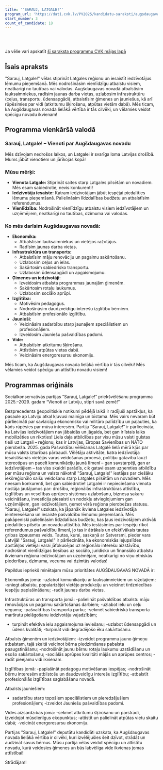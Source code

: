 ```yaml
---
title: '"SARAUJ, LATGALE!"'
program_url: 'https://dati.cvk.lv/PV2025/kandidatu-saraksti/augsdaugavas-novads/sarauj-latgale'
start_number: 3
count_of_candidate: 18
---
```



<Badge text="Reģionālā attīstība" variant="note" size="small" /> <Badge text="Iedzīvotāju iesaiste" variant="note" size="small" /> <Badge text="Ekonomiskais atbalsts" variant="note" size="small" /> <Badge text="Infrastruktūras uzlabošana" variant="note" size="small" /> <Badge text="Ģimeņu atbalsts" variant="note" size="small" />

<br/><br/> 

<Card title='Šis ir mākslīga intelekta ģenerēts apraksts' icon='starlight'>
    Ja vēlie vari apskatīt <a href={frontmatter.program_url} target='_blank'>šī saraksta programmu CVK mājas lapā</a>
    </Card>

## Īsais apraksts

"Sarauj, Latgale!" vēlas stiprināt Latgales reģionu un iesaistīt iedzīvotājus lēmumu pieņemšanā. Mēs nodrošināsim vienlīdzīgu atbalstu visiem, neatkarīgi no tautības vai valodas. Augšdaugavas novadā atbalstīsim lauksaimniekus, radīsim jaunas darba vietas, uzlabosim infrastruktūru (ceļus, transportu, ūdensapgādi), atbalstīsim ģimenes un jauniešus, kā arī rūpēsimies par vidi (atkritumu šķirošanu, atpūtas vietām dabā). Mēs ticam, ka Augšdaugavas novada lielākā vērtība ir tās cilvēki, un vēlamies veidot spēcīgu novadu ikvienam!

## Programma vienkāršā valodā

### Sarauj, Latgale! – Vienoti par Augšdaugavas novadu

Mēs dzīvojam nedrošos laikos, un Latgalei ir svarīga loma Latvijas drošībā. Mums jābūt vienotiem un jārīkojas kopā!

### Mūsu mērķi:
*   **Vienota Latgale:** Stiprināt saites starp Latgales pilsētām un novadiem. Mēs esam sabiedrotie, nevis konkurenti!
*   **Iedzīvotāju iesaiste:** Katram iedzīvotājam jābūt iespējai piedalīties lēmumu pieņemšanā. Palielināsim līdzdalības budžetu un atbalstīsim referendumus.
*   **Vienlīdzība:** Nodrošināt vienlīdzīgu atbalstu visiem iedzīvotājiem un uzņēmējiem, neatkarīgi no tautības, dzimuma vai valodas.

### Ko mēs darīsim Augšdaugavas novadā:

*   **Ekonomika:**
    *   Atbalstīsim lauksaimniekus un vietējos ražotājus.
    *   Radīsim jaunas darba vietas.
*   **Infrastruktūra un transports:**
    *   Atbalstīsim māju renovāciju un pagalmu sakārtošanu.
    *   Uzlabosim ceļus un ielas.
    *   Sakārtosim sabiedrisko transportu.
    *   Uzlabosim ūdensapgādi un apgaismojumu.
*   **Ģimenes un iedzīvotāji:**
    *   Izveidosim atbalsta programmas jaunajām ģimenēm.
    *   Sakārtosim rotaļu laukumus.
    *   Uzlabosim sociālo aprūpi.
*   **Izglītība:**
    *   Motivēsim pedagogus.
    *   Nodrošināsim daudzveidīgu interešu izglītību bērniem.
    *   Atbalstīsim profesionālo izglītību.
*   **Jaunieši:**
    *   Veicināsim sadarbību starp jaunajiem speciālistiem un profesionāļiem.
    *   Izveidosim Jauniešu pašvaldības padomi.
*   **Vide:**
    *   Atbalstīsim atkritumu šķirošanu.
    *   Attīstīsim atpūtas vietas dabā.
    *   Veicināsim energoresursu ekonomiju.

Mēs ticam, ka Augšdaugavas novada lielākā vērtība ir tās cilvēki! Mēs vēlamies veidot spēcīgu un attīstītu novadu visiem!

## Programmas oriģināls

Sociālkonservatīvās partijas "Sarauj, Latgale!"
priekšvēlēšanu programma
2025.–2029. gadam
“Vienoti ar Latviju, stipri savā zemē!”

Bezprecedenta ģeopolitiskie notikumi pēdējā laikā ir radījuši apstākļus, ka pasaule ap Latviju atkal kļuvusi mainīga un bīstama. Mēs vairs nevaram būt pārliecināti par savlaicīgu ekonomisko vai militāro palīdzību un paļauties, ka kāds rūpēsies par mūsu interesēm.
Partija "Sarauj, Latgale!" ir pārliecināta, ka Latvijas iedzīvotājiem nav jābaidās un jāgaida, bet gan ir īstais laiks mobilizēties un rīkoties!
Liela daļa atbildības par visu mūsu valsti gulstas tieši uz Latgali – reģionu, kas ir Latvijas, Eiropas Savienības un NATO pierobeža. 2025. gada Pašvaldību vēlēšanas Latgalē lielā mērā kļūs par mūsu valsts izturības pārbaudi. Vēlētāju aktivitāte, katra iedzīvotāja iesaistīšanās vietējās varas veidošanas procesā, politiķu gatavība lauzt stereotipus un pacelt komunikāciju jaunā līmenī – gan savstarpēji, gan ar iedzīvotājiem – tas viss skaidri parādīs, cik gatavi esam uzņemties atbildību par mūsu reģiona un valsts nākotni!
"Sarauj, Latgale!" iestājas par ciešāku iekšreģionālo saišu veidošanu starp Latgales pilsētām un novadiem.
Mēs neesam konkurenti, bet gan sabiedrotie! Latgalei ir nepieciešama vienota nostāja jautājumos par: drošību, reģionālās infrastruktūras attīstību, izglītības un veselības aprūpes sistēmas uzlabošanu, biznesa sakaru veicināšanu, investīciju piesaisti un nodokļu atvieglojumiem gan uzņēmējiem, gan iedzīvotājiem, ņemot vērā reģiona pierobežas statusu.
"Sarauj, Latgale!" uzskata, ka jāpanāk ikviena Latgales iedzīvotāja ieinteresēšana un iesaiste pašvaldību lēmumu pieņemšanā.
Mēs pakāpeniski palielināsim līdzdalības budžetu, kas ļaus iedzīvotājiem aktīvāk piedalīties pilsētu un novadu attīstībā. Mēs iestāsimies par iespēju rīkot referendumus pašvaldību līmenī, jo tas ir ātrākais un efektīvākais tautas gribas izpausmes veids. Tautas, kurai, saskaņā ar Satversmi, pieder vara Latvijā!
"Sarauj, Latgale!" ir pārliecināta, ka ekonomiskās lejupslīdes apstākļos vietējai varai jāfokusējas uz reģionālo interešu aizstāvību, nodrošinot vienlīdzīgas tiesības uz sociālo, juridisko un finansiālo atbalstu ikvienam reģiona iedzīvotājam un uzņēmējam, neatkarīgi no viņu etniskās piederības, dzimuma, vecuma vai dzimtās valodas!

Papildus iepriekš minētajam mūsu prioritātes AUGŠDAUGAVAS NOVADĀ ir:

Ekonomikas jomā:
-uzlabot komunikāciju ar lauksaimniekiem un ražotājiem;
-sniegt atbalstu, popularizējot vietējo produkciju un veicinot tirdzniecības iespēju paplašināšanu;
-radīt jaunas darba vietas.

Infrastruktūras un transporta jomā:
-palielināt pašvaldības atbalstu māju renovācijas un pagalmu sakārtošanas darbiem;
-uzlabot ielu un ceļu segumu;
-pašvaldības transporta parku;
-sekmēt sabiedriskā transporta maršrutu pielāgošanu iedzīvotāju vajadzībām;
- turpināt efektīva ielu apgaismojuma ieviešanu;
-uzlabot ūdensapgādi un ūdens kvalitāti;
-turpināt vidi degradējošo ēku sakārtošanu.

Atbalsts ģimenēm un iedzīvotājiem:
-izveidot programmu jauno ģimeņu atbalstam, tajā skaitā veicinot bērna piedzimšanas pabalsta paaugstināšanu;
-nodrošināt jaunu bērnu rotaļu laukumu uzstādīšanu un esošo sakārtošanu;
-sociālās aprūpes kvalitāti mājās un aprūpes centros;
-radīt pieejamu vidi ikvienam.

Izglītības jomā:
-paplašināt pedagogu motivēšanas iespējas;
-nodrošināt bērnu interesēm atbilstošu un daudzveidīgu interešu izglītību;
-atbalstīt profesionālās izglītības saglabāšanu novadā.

Atbalsts jauniešiem:
- sadarbību starp topošiem speciālistiem un pieredzējušiem profesionāļiem;
-izveidot Jauniešu pašvaldības padomi.

Vides aizsardzības jomā:
-sekmēt atkritumu šķirošanu un pārstrādi, izveidojot mūsdienīgus ekopunktus;
-attīstīt un palielināt atpūtas vietu skaitu dabā;
-veicināt energoresursu ekonomiju.

Partijas "Sarauj, Latgale!" deputātu kandidāti uzskata, ka Augšdaugavas novada lielākā vērtība ir cilvēki, kuri izvēlējušies šeit dzīvot, strādāt un audzināt savus bērnus. Mūsu partija vēlas veidot spēcīgu un attīstītu novadu, kurā veidosies ģimenes un būs labvēlīga vide ikvienas jomas attīstībai!

Strādājam!
